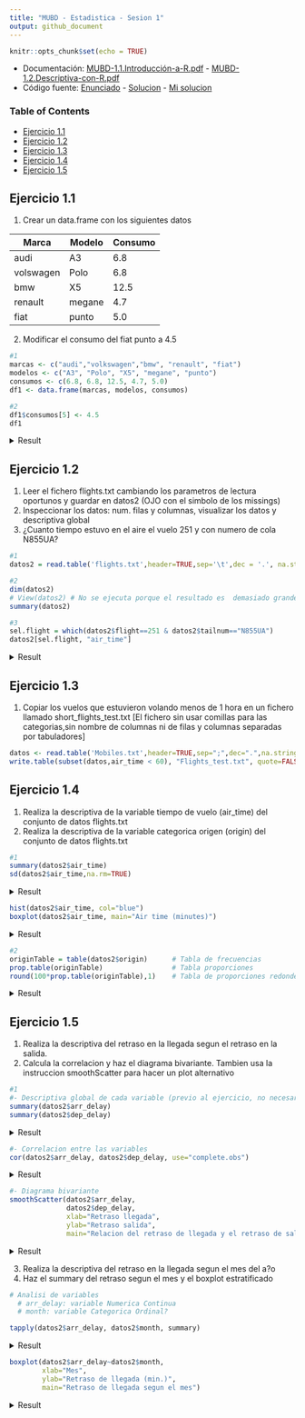 ```yaml
---
title: "MUBD - Estadistica - Sesion 1"
output: github_document
---
```


```r
knitr::opts_chunk$set(echo = TRUE)
```

- Documentación: [MUBD-1.1.Introducción-a-R.pdf](./MUBD-1.1.Introducción-a-R.pdf) - [MUBD-1.2.Descriptiva-con-R.pdf](./MUBD-1.2.Descriptiva-con-R.pdf)
- Código fuente: [Enunciado](./S1.R) - [Solucion](./s1_solution.R) - [Mi solucion](./s1_result.R)

### Table of Contents
* [Ejercicio 1.1](#ejercicio-11)
* [Ejercicio 1.2](#ejercicio-12)
* [Ejercicio 1.3](#ejercicio-13)
* [Ejercicio 1.4](#ejercicio-14)
* [Ejercicio 1.5](#ejercicio-15)

## Ejercicio 1.1

1.  Crear un data.frame con los siguientes datos

| Marca          | Modelo | Consumo |
|----------------|--------|---------|
| audi           | A3     | 6.8     |
| volswagen      | Polo   | 6.8     |
| bmw            | X5     | 12.5    |
| renault        | megane | 4.7       |
| fiat           | punto  | 5.0     |

     

2.  Modificar el consumo del fiat punto a 4.5

```r

#1
marcas <- c("audi","volkswagen","bmw", "renault", "fiat")
modelos <- c("A3", "Polo", "X5", "megane", "punto")
consumos <- c(6.8, 6.8, 12.5, 4.7, 5.0)
df1 <- data.frame(marcas, modelos, consumos)

#2
df1$consumos[5] <- 4.5
df1
```

<details><summary>Result</summary>
<p>

```r

#1
marcas <- c("audi","volkswagen","bmw", "renault", "fiat")
modelos <- c("A3", "Polo", "X5", "megane", "punto")
consumos <- c(6.8, 6.8, 12.5, 4.7, 5.0)
df1 <- data.frame(marcas, modelos, consumos)

#2
df1$consumos[5] <- 4.5
df1
```

</p>
</details>

## Ejercicio 1.2
1. Leer el fichero flights.txt cambiando los parametros de lectura oportunos y guardar en datos2 (OJO con el simbolo de los missings)
2. Inspeccionar los datos: num. filas y columnas, visualizar los datos y descriptiva global
3. ¿Cuanto tiempo estuvo en el aire el vuelo 251 y con numero de cola N855UA?

```r
#1
datos2 = read.table('flights.txt',header=TRUE,sep='\t',dec = '.', na.strings = "@", stringsAsFactors = TRUE)
```

```r
#2
dim(datos2)
# View(datos2) # No se ejecuta porque el resultado es  demasiado grande para imprimirlo en el informe
summary(datos2)

#3
sel.flight = which(datos2$flight==251 & datos2$tailnum=="N855UA")
datos2[sel.flight, "air_time"]
```

<details><summary>Result</summary>
<p>

```r
#2
dim(datos2)
# View(datos2) # No se ejecuta porque el resultado es  demasiado grande para imprimirlo en el informe
summary(datos2)

#3
sel.flight = which(datos2$flight==251 & datos2$tailnum=="N855UA")
datos2[sel.flight, "air_time"]
```

</p>
</details>

## Ejercicio 1.3
1. Copiar los vuelos que estuvieron volando menos de 1 hora en un fichero llamado short_flights_test.txt [El fichero sin usar comillas para las categorias,sin nombre de columnas ni de filas y columnas separadas por tabuladores]

```r
datos <- read.table('Mobiles.txt',header=TRUE,sep=";",dec=".",na.strings=c("NA",""), stringsAsFactors = TRUE) 
write.table(subset(datos,air_time < 60), "Flights_test.txt", quote=FALSE, row.names = FALSE, sep = "\t")
```

## Ejercicio 1.4
1. Realiza la descriptiva de la variable tiempo de vuelo (air_time) del conjunto de datos flights.txt
2. Realiza la descriptiva de la variable categorica origen (origin) del conjunto de datos flights.txt

```r
#1
summary(datos2$air_time)
sd(datos2$air_time,na.rm=TRUE)
````

<details><summary>Result</summary>
<p>

```r
#1
summary(datos2$air_time)
sd(datos2$air_time,na.rm=TRUE)
````

</p>
</details>


```r
hist(datos2$air_time, col="blue")
boxplot(datos2$air_time, main="Air time (minutes)")
```

<details><summary>Result</summary>
<p>

```r
hist(datos2$air_time, col="blue")
boxplot(datos2$air_time, main="Air time (minutes)")
```

</p>
</details>

```r
#2
originTable = table(datos2$origin)      # Tabla de frecuencias
prop.table(originTable)                 # Tabla proporciones
round(100*prop.table(originTable),1)    # Tabla de proporciones redondeados
```

<details><summary>Result</summary>
<p>

```r
#2
originTable = table(datos2$origin)      # Tabla de frecuencias
prop.table(originTable)                 # Tabla proporciones
round(100*prop.table(originTable),1)    # Tabla de proporciones redondeados
```

</p>
</details>

## Ejercicio 1.5
1. Realiza la descriptiva del retraso en la llegada segun el retraso en la salida.
2. Calcula la correlacion y haz el diagrama bivariante. Tambien usa la instruccion smoothScatter para hacer un plot alternativo 

```r
#1
#- Descriptiva global de cada variable (previo al ejercicio, no necesario)
summary(datos2$arr_delay)
summary(datos2$dep_delay)
````

<details><summary>Result</summary>
<p>

```r
#1
#- Descriptiva global de cada variable (previo al ejercicio, no necesario)
summary(datos2$arr_delay)
summary(datos2$dep_delay)
````

</p>
</details>

```r
#- Correlacion entre las variables
cor(datos2$arr_delay, datos2$dep_delay, use="complete.obs")
```

<details><summary>Result</summary>
<p>

```r
#- Correlacion entre las variables
cor(datos2$arr_delay, datos2$dep_delay, use="complete.obs")
```
 *0.91 -> observamos que hay una relacion directa (>1) y con alta intensidad (muy cerca del 1)*

</p>
</details>

```r
#- Diagrama bivariante 
smoothScatter(datos2$arr_delay, 
              datos2$dep_delay, 
              xlab="Retraso llegada", 
              ylab="Retraso salida", 
              main="Relacion del retraso de llegada y el retraso de salida")  # Grafico bivariante
```

<details><summary>Result</summary>
<p>

```r
#- Diagrama bivariante 
smoothScatter(datos2$arr_delay, 
              datos2$dep_delay, 
              xlab="Retraso llegada", 
              ylab="Retraso salida", 
              main="Relacion del retraso de llegada y el retraso de salida")  # Grafico bivariante
```

</p>
</details>

3. Realiza la descriptiva del retraso en la llegada segun el mes del a?o
4. Haz el summary del retraso segun el mes y el boxplot estratificado

```r
# Analisi de variables
  # arr_delay: variable Numerica Continua
  # month: variable Categorica Ordinal?

tapply(datos2$arr_delay, datos2$month, summary)
```

<details><summary>Result</summary>
<p>

```r
# Analisi de variables
  # arr_delay: variable Numerica Continua
  # month: variable Categorica Ordinal?

tapply(datos2$arr_delay, datos2$month, summary)
```

</p>
</details>

```r
boxplot(datos2$arr_delay~datos2$month, 
        xlab="Mes",
        ylab="Retraso de llegada (min.)",
        main="Retraso de llegada segun el mes")

```

<details><summary>Result</summary>
<p>

```r
boxplot(datos2$arr_delay~datos2$month, 
        xlab="Mes",
        ylab="Retraso de llegada (min.)",
        main="Retraso de llegada segun el mes")

```

</p>
</details>